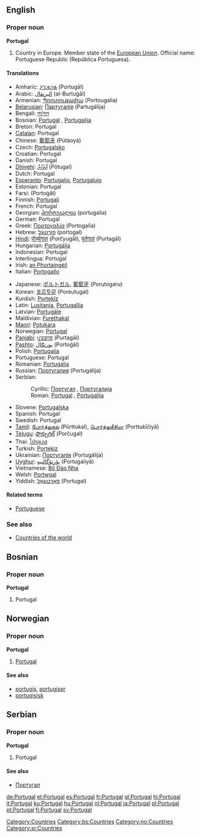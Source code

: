 ==English==
{{wikipedia}}
===Proper noun===
'''Portugal'''

# Country in Europe. Member state of the [[European Union]]. Official name: Portuguese Republic (República Portuguesa).

====Translations====
{{top}}
*Amharic: [[ፖርቱጋል]] (Portugāl)
*Arabic: [[البرتغال]] (al-Burtuġāl)
*Armenian: [[Պորտուգալիա]] (Portougalia)
*[[Belarusian]]: [[Партугалія]] (Partugálija) {{f}}
*Bengali: [[পর্তুগাল]]
*Bosnian: [[Portugal#Bosnian|Portugal]] {{m}}, [[Portugalija]] {{f}}
*Breton: Portugal {{m}}
*[[Catalan]]: Portugal
*Chinese: [[葡萄牙]] (Pútàoyá)
*Czech: [[Portugalsko]]
*Croatian: Portugal
*Danish: Portugal
*[[Dhivehi]]: [[ޕޯތުގަލް]] (Pōtugal)
*Dutch: Portugal
*[[Esperanto]]: [[Portugalio]], [[Portugalujo]]
*Estonian: Portugal
*Farsi: {{FAchar|[[پرتقال]]}} (Portoġâl)
*Finnish: [[Portugali]]
*French: Portugal {{m}}
*Georgian: [[პორტუგალია]] (portugalia)
*German: Portugal {{n}}
*Greek: [[Πορτογαλία]] (Portogalía) {{f}}
*Hebrew: [[פורטוגל]] (portogal)
*[[Hindi]]: [[पोर्च्युगाल]] (Porčyugāl), [[पुर्तगाल]] (Purtagāl)
*Hungarian: [[Portugália]]
*Indonesian: Portugal
*Interlingua: Portugal
*Irish: [[an Phortaingéil]] {{f}}
*Italian: [[Portogallo]] {{m}}
{{mid}}
*Japanese: [[ポルトガル]], [[葡萄牙]] (Porutogaru)
*Korean: [[포르투갈]] (Poreutugal)
*Kurdish: [[Portekîz]]
*Latin: [[Lusitania]], [[Portugallia]]
*Latvian: [[Portugāle]] {{f}}
*Maldivian: [[Furethakal]]
*[[Maori]]: [[Potukara]]
*Norwegian: [[#Norwegian|Portugal]]
*[[Panjabi]]: [[ਪੁਰ੍ਤਗਾਲ]] (Purtagāl)
*[[Pashto]]: [[پورتګال]] (Portoġâl)
*Polish: [[Portugalia]]
*Portuguese: Portugal {{m}}
*Romanian: [[Portugalia]] {{f}}
*Russian: [[Португалия]] (Portugálija) {{f}}
*Serbian:
*:Cyrillic: [[Португал]] {{m}}, [[Португалија]] {{f}}
*:Roman: [[Portugal#Serbian|Portugal]] {{m}}, [[Portugalija#Serbian|Portugalija]] {{f}}
*Slovene: [[Portugalska]] {{f}}
*Spanish: Portugal {{m}}
*Swedish: Portugal
*[[Tamil]]: [[போர்த்துகல்]] (Pōrttukal), [[பொர்த்துகீசியா]] (Porttukīčiyā)
*[[Telugu]]: [[పొర్చుగల్]] (Porčugal)
*Thai: [[โปรตุเกส]]
*Turkish: [[Portekiz]]
*Ukrainian: [[Португалія]] (Portugálija) {{f}}
*[[Uyghur]]: [[ﭘﯘﺭﺗﯘﮔﺎﻟﯩﻴﻪ]] (Portugaliyä)
*Vietnamese: [[Bồ Ðào Nha]]
*Welsh: [[Portwgal]] {{f}}
*Yiddish: [[פּאָרטוגאַל]] (Portugal)
{{bottom}}

====Related terms====
*[[Portuguese]]

===See also===
*[[Countries of the world]]
[[Category:Countries]]

==Bosnian==
===Proper noun===
'''Portugal''' {{m}}
#Portugal
[[Category:bs:Countries]]

==Norwegian==
===Proper noun===
[[Category:no:Countries]]
'''Portugal'''
#[[#English|Portugal]]
====See also====
*[[portugis]], [[portugiser]]
*[[portugisisk]]

==Serbian==
===Proper noun===
'''Portugal''' {{m}}
#Portugal
====See also====
*[[Португал]]
[[Category:sr:Countries]]

[[de:Portugal]]
[[et:Portugal]]
[[es:Portugal]]
[[fr:Portugal]]
[[gl:Portugal]]
[[hi:Portugal]]
[[it:Portugal]]
[[ku:Portugal]]
[[hu:Portugal]]
[[nl:Portugal]]
[[ja:Portugal]]
[[pl:Portugal]]
[[pt:Portugal]]
[[fi:Portugal]]
[[sv:Portugal]]